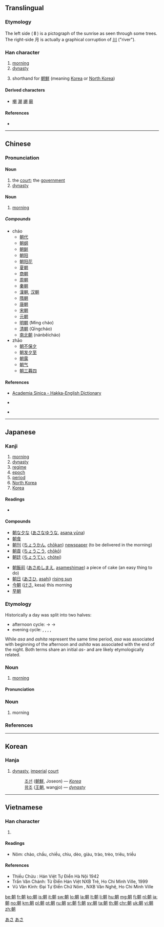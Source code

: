 ==Translingual==

===Etymology===
{{Han compound|𠦝|月|ls=psc|c1=2|c2=p}}

The left side (𠦝) is a pictograph of the sunrise as seen through some trees. The right-side 月 is actually a graphical corruption of [[川]] ("river").

===Han character===
{{stroke order}}
{{Han char|rn=74|rad=月|as=08|sn=12|four=47420|canj=JJB|ids=⿰𠦝月}}

# [[morning]]
# [[dynasty]]
# {{senseid|mul|Korea}}shorthand for [[朝鮮]] (meaning [[Korea]] or [[North Korea]])

====Derived characters====
* [[嘲]] [[潮]] [[謿]] [[廟]]

====References====
* {{Han ref|kx=0506.030|dkj=14374|dj=0885.070|hdz=32084.080|uh=671D|ud=26397|bh=B4C2|bd=46274}}

----

==Chinese==
{{zh-forms}}

===Pronunciation===
{{zh-pron
|m=cháo,zhāo
|c=ciu4,ziu1
|h=pfs=chau,cheu;hpy=cau2, ceu2, zau1, zeu1
|mn=tiâu/tiau
|w=
|mc=y
|oc=y
|ma=zh-cháo.ogg
|cat=n,pn
}}
{{attention|zh|pronunciation section needs to be split}}

====Noun====
{{cmn-noun|ts|pin=cháo|pint=chao2}}

# the [[court]]; the [[government]]
# [[dynasty]]

====Noun====
{{cmn-noun|ts|pin=zhāo|pint=zhao1}}

# {{senseid|cmn|morning}} [[morning]]

=====Compounds=====
* cháo
** [[朝代]]
** [[朝纲]]
** [[朝鲜]]
** [[朝阳]]
** [[朝阳花]]
** [[夏朝]]<!-- xia -->
** [[商朝]]<!-- shang -->
** [[周朝]]<!-- zhou -->
** [[秦朝]]<!-- qin -->
** [[漢朝]], [[汉朝]]<!-- han -->
** [[隋朝]]<!-- sui -->
** [[唐朝]]<!-- tang -->
** [[宋朝]]<!-- song -->
** [[元朝]]<!-- yuan -->
** [[明朝]] (Míng cháo)
** [[清朝]] (Qīngcháo)
** [[南北朝]] (nánběicháo)
* zhāo
** [[朝不保夕]]
** [[朝发夕至]]
** [[朝露]]
** [[朝气]]
** [[朝三暮四]]

====References====
* {{qualifier|Hakka}} [http://minhakka.ling.sinica.edu.tw/bkg/hakyin/search.php?DETAIL=1&LIMIT=id=774&dbname=su_tian_1&graph=2 Academia Sinica - Hakka-English Dictionary]
* {{qualifier|Hakka}} {{R:hak:Lau 1997}}
* {{qualifier|Min Nan}} {{thcwd|8501}}

----

==Japanese==

===Kanji===
{{ja-kanji|grade=2|rs=月08}}

# [[morning]]
# [[dynasty]]
# [[regime]]
# [[epoch]]
# [[period]]
# [[North Korea]]
# [[Korea]]

====Readings====
* {{ja-readings
|goon=[[ちょう]] (chō) < [[てう]] (teu), [[じょう]] < [[でう]] (deu) {{qualifier|non-[[w:Jōyō kanji|Jōyō]] reading}}
|kanon=[[ちょう]] (chō) < [[てう]] (teu)
|kun=[[あさ]] (asa), [[あした]] (ashita), [[あつまる]] (atsumaru)
|nanori=[[とも]] (tomo)}}

====Compounds====
{{top2}}
* [[朝な夕な]] ([[あさなゆうな]], [[asana yūna]])
* [[朝食]]
* [[朝刊]] ([[ちょうかん]], [[chōkan]]) [[newspaper]] (to be delivered in the morning)
* [[朝貢]] ([[ちょうこう]], [[chōkō]])
* [[朝廷]] ([[ちょうてい]], [[chōtei]])
{{mid2}}
* [[朝飯前]] ([[あさめしまえ]], [[asameshimae]]) a piece of cake (an easy thing to do)
* [[朝日]] ([[あさひ]], [[asahi]]) [[rising sun]]
* [[今朝]] ([[けさ]], kesa) this morning
* [[早朝]]
{{bottom}}

===Etymology===
Historically a day was split into two halves:
* afternoon cycle: {{ja-r|朝|あさ}} -> {{ja-r|昼|ひる}} -> {{ja-r|夕|ゆう}}
* evening cycle: {{ja-r|夕べ|ゆうべ}}, {{ja-r|宵|よい}}, {{ja-r|夜%中|よ%なか}}, {{ja-r|暁|あかつき}}, {{ja-r|朝|あした}}
While ''asa'' and ''ashita'' represent the same time period, ''asa'' was associated with beginning of the afternoon and ''ashita'' was associated with the end of the night. Both terms share an initial ''as-'' and are likely etymologically related.

===Noun===
{{ja-noun|あさ}}

# [[morning]]

====Pronunciation====
{{ja-pron|yomi=k|あさ|acc=1|acc_ref=SMK2}}

===Noun===
{{ja-noun|あした}}

# morning

===References===
<references/>

[[Category:1000 Japanese basic words|あさ]]
[[Category:ja:Time|あさ]]

----

==Korean==

===Hanja===
{{ko-hanja|hangeul=[[조]]|eumhun=|rv=jo|mr=cho|y=co}}

# [[dynasty]], [[imperial]] [[court]]
#: [[조선]] ([[朝鮮]], Joseon) &mdash; ''[[Korea]]''
#: [[왕조]] ([[王朝]], wangjo) &mdash; ''[[dynasty]]''

----

==Vietnamese==

===Han character===
{{vi-hantu|[[triều]], [[chầu]], [[chào]], [[tràu]], [[trều]], [[triêu]], [[chiều]], [[giàu]], [[giầu]], [[trào]]|rs=月08}}
# {{defn|lang=vi|sort=月08}}

====Readings====
* Nôm: chào, chầu, chiều, chìu, dèo, giàu, trào, trèo, triêu, triều

====References====
* Thiều Chửu : Hán Việt Tự Điển Hà Nội 1942
* Trần Văn Chánh: Từ Điển Hán Việt NXB Trẻ, Ho Chi Minh Ville, 1999
* Vũ Văn Kính: Đại Tự Điển Chữ Nôm , NXB Văn Nghệ, Ho Chi Minh Ville

[[be:朝]]
[[fr:朝]]
[[ko:朝]]
[[is:朝]]
[[it:朝]]
[[sw:朝]]
[[lo:朝]]
[[la:朝]]
[[lt:朝]]
[[li:朝]]
[[hu:朝]]
[[mg:朝]]
[[fj:朝]]
[[nl:朝]]
[[ja:朝]]
[[no:朝]]
[[km:朝]]
[[pl:朝]]
[[pt:朝]]
[[ru:朝]]
[[sr:朝]]
[[fi:朝]]
[[sv:朝]]
[[ta:朝]]
[[th:朝]]
[[chr:朝]]
[[uk:朝]]
[[vi:朝]]
[[zh:朝]]